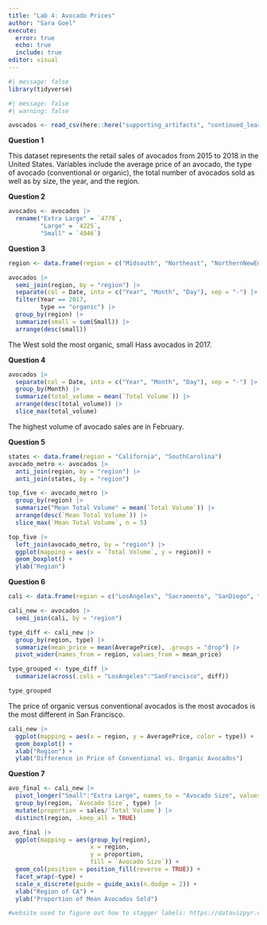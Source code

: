 ```yaml
---
title: "Lab 4: Avocado Prices"
author: "Sara Goel"
execute:
  error: true
  echo: true
  include: true
editor: visual
---
```


```r
#| message: false
library(tidyverse)
```

```r
#| message: false
#| warning: false

avocados <- read_csv(here::here("supporting_artifacts", "continued_learning", "avocado.csv"))
```

**Question 1**

This dataset represents the retail sales of avocados from 2015 to 2018 in the United States. Variables include the average price of an avocado, the type of avocado (conventional or organic), the total number of avocados sold as well as by size, the year, and the region.

**Question 2**

```r
avocados <- avocados |> 
  rename("Extra Large" = `4770`,
         "Large" = `4225`,
         "Small" = `4046`)
```

**Question 3**

```r
region <- data.frame(region = c("Midsouth", "Northeast", "NorthernNewEngland", "Plains", "South", "SouthCentral", "Southeast", "TotalUS", "West", "WestTexNewMexico", "GreatLakes"))

avocados |> 
  semi_join(region, by = "region") |> 
  separate(col = Date, into = c("Year", "Month", "Day"), sep = "-") |> 
  filter(Year == 2017,
         type == "organic") |> 
  group_by(region) |> 
  summarize(small = sum(Small)) |> 
  arrange(desc(small))
```

The West sold the most organic, small Hass avocados in 2017.

**Question 4**

```r
avocados |> 
  separate(col = Date, into = c("Year", "Month", "Day"), sep = "-") |> 
  group_by(Month) |> 
  summarize(total_volume = mean(`Total Volume`)) |> 
  arrange(desc(total_volume)) |> 
  slice_max(total_volume)
```

The highest volume of avocado sales are in February.

**Question 5**

```r
states <- data.frame(region = "California", "SouthCarolina")
avocado_metro <- avocados |> 
  anti_join(region, by = "region") |> 
  anti_join(states, by = "region")

top_five <- avocado_metro |> 
  group_by(region) |> 
  summarize("Mean Total Volume" = mean(`Total Volume`)) |> 
  arrange(desc(`Mean Total Volume`)) |> 
  slice_max(`Mean Total Volume`, n = 5)
```

```r
top_five |> 
  left_join(avocado_metro, by = "region") |> 
  ggplot(mapping = aes(x = `Total Volume`, y = region)) +
  geom_boxplot() +
  ylab("Region")
```

**Question 6**

```r
cali <- data.frame(region = c("LosAngeles", "Sacramento", "SanDiego", "SanFrancisco"))

cali_new <- avocados |> 
  semi_join(cali, by = "region")

type_diff <- cali_new |> 
  group_by(region, type) |> 
  summarize(mean_price = mean(AveragePrice), .groups = "drop") |> 
  pivot_wider(names_from = region, values_from = mean_price)

type_grouped <- type_diff |> 
  summarize(across(.cols = "LosAngeles":"SanFrancisco", diff))

type_grouped
```

The price of organic versus conventional avocados is the most avocados is the most different in San Francisco.

```r
cali_new |> 
  ggplot(mapping = aes(x = region, y = AveragePrice, color = type)) +
  geom_boxplot() +
  xlab("Region") +
  ylab("Difference in Price of Conventional vs. Organic Avocados")
```

**Question 7**

```r
avo_final <- cali_new |> 
  pivot_longer("Small":"Extra Large", names_to = "Avocado Size", values_to = "sales") |> 
  group_by(region, `Avocado Size`, type) |> 
  mutate(proportion = sales/`Total Volume`) |> 
  distinct(region, .keep_all = TRUE)

avo_final |> 
  ggplot(mapping = aes(group_by(region),
                       x = region,
                       y = proportion,
                       fill = `Avocado Size`)) + 
  geom_col(position = position_fill(reverse = TRUE)) + 
  facet_wrap(~type) +
  scale_x_discrete(guide = guide_axis(n.dodge = 2)) +
  xlab("Region of CA") +
  ylab("Proportion of Mean Avocados Sold")

#website used to figure out how to stagger labels: https://datavizpyr.com/how-to-dodge-overlapping-text-on-x-axis-labels-in-ggplot2/
```
